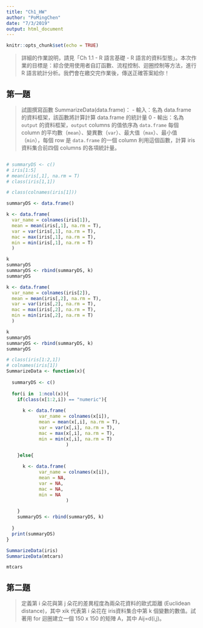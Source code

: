 ```yaml
---
title: "Ch1_HW"
author: "PoMingChen"
date: "7/3/2019"
output: html_document
---
```


```r
knitr::opts_chunk$set(echo = TRUE)
```

> 詳細的作業說明，請見「Ch 1.1 - R 語言基礎 -  R 語言的資料型態」。本次作業的目標是：綜合使用使用者自訂函數、流程控制、迴圈控制等方法，進行 R 語言統計分析。我們會在繳交完作業後，傳送正確答案給你！

## 第一題

> 試圖撰寫函數 SummarizeData(data.frame)： 
- 輸入：名為 data.frame 的資料框架，該函數將計算計算 data.frame 的統計量 0    - 輸出：名為 `output` 的資料框架，`output`  columns 的值依序為 `data.frame` 每個 column 的平均數（`mean`）、變異數（`var`）、最大值（`max`）、最小值（`min`），每個 row 是 `data.frame` 的一個 column 
利用這個函數，計算 iris 資料集合前四個 columns 的各項統計量。

```r

```


```r
# summaryDS <- c()
# iris[1:5]
# mean(iris[,1], na.rm = T)
# class(iris[1,1])

# class(colnames(iris[1]))

summaryDS <- data.frame()

k <- data.frame(
  var_name = colnames(iris[1]),
  mean = mean(iris[,1], na.rm = T),
  var = var(iris[,1], na.rm = T),
  mac = max(iris[,1], na.rm = T),
  min = min(iris[,1], na.rm = T)
  )

k
summaryDS
summaryDS <- rbind(summaryDS, k)
summaryDS

k <- data.frame(
  var_name = colnames(iris[2]),
  mean = mean(iris[,2], na.rm = T),
  var = var(iris[,2], na.rm = T),
  mac = max(iris[,2], na.rm = T),
  min = min(iris[,2], na.rm = T)
  )

k
summaryDS
summaryDS <- rbind(summaryDS, k)
summaryDS
``` 


```r
# class(iris[1:2,1])
# colnames(iris[1])
SummarizeData <- function(x){
  
  summaryDS <- c()
  
  for(i in  1:ncol(x)){
    if(class(x[1:2,i]) == "numeric"){
      
      k <- data.frame(
            var_name = colnames(x[i]),
            mean = mean(x[,i], na.rm = T),
            var = var(x[,i], na.rm = T),
            mac = max(x[,i], na.rm = T),
            min = min(x[,i], na.rm = T)
                      )

    }else{

      k <- data.frame(
            var_name = colnames(x[i]),
            mean = NA,
            var = NA,
            mac = NA,
            min = NA
                      )

    }
    summaryDS <- rbind(summaryDS, k)
    
  }
  print(summaryDS)
}
```

```r
SummarizeData(iris)
SummarizeData(mtcars)

mtcars
```


## 第二題

> 定義第 i 朵花與第 j 朵花的差異程度為兩朵花資料的歐式距離 (Euclidean distance)，其中 xik 代表第 i 朵花在 iris資料集合中第 k 個變數的數值。試著用 for 迴圈建立一個 150 x 150 的矩陣 A，其中 Aij=d(i,j)。

